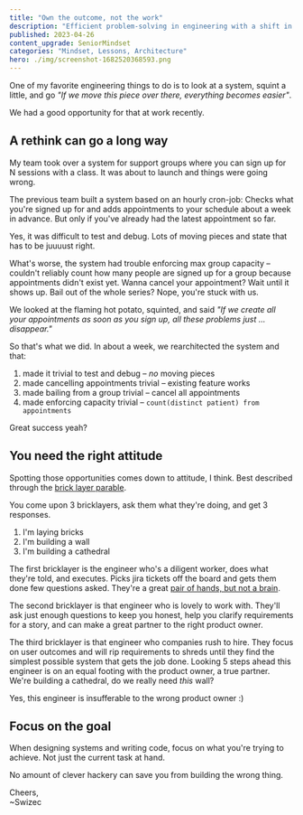 ```yaml
---
title: "Own the outcome, not the work"
description: "Efficient problem-solving in engineering with a shift in perspective – focusing on user outcomes can lead to innovative solutions and change your approach to system design.""
published: 2023-04-26
content_upgrade: SeniorMindset
categories: "Mindset, Lessons, Architecture"
hero: ./img/screenshot-1682520368593.png
---
```


One of my favorite engineering things to do is to look at a system, squint a little, and go _"If we move this piece over there, everything becomes easier"_.

We had a good opportunity for that at work recently.

## A rethink can go a long way

My team took over a system for support groups where you can sign up for N sessions with a class. It was about to launch and things were going wrong.

The previous team built a system based on an hourly cron-job: Checks what you're signed up for and adds appointments to your schedule about a week in advance. But only if you've already had the latest appointment so far.

Yes, it was difficult to test and debug. Lots of moving pieces and state that has to be juuuust right.

What's worse, the system had trouble enforcing max group capacity – couldn't reliably count how many people are signed up for a group because appointments didn't exist yet. Wanna cancel your appointment? Wait until it shows up. Bail out of the whole series? Nope, you're stuck with us.

We looked at the flaming hot potato, squinted, and said _"If we create all your appointments as soon as you sign up, all these problems just ... disappear."_

So that's what we did. In about a week, we rearchitected the system and that:

1. made it trivial to test and debug – _no_ moving pieces
2. made cancelling appointments trivial – existing feature works
3. made bailing from a group trivial – cancel all appointments
4. made enforcing capacity trivial – `count(distinct patient) from appointments`

Great success yeah?

## You need the right attitude

Spotting those opportunities comes down to attitude, I think. Best described through the [brick layer parable](https://djchuang.com/origin-story-parable-of-the-three-bricklayers/).

You come upon 3 bricklayers, ask them what they're doing, and get 3 responses.

1. I'm laying bricks
2. I'm building a wall
3. I'm building a cathedral

The first bricklayer is the engineer who's a diligent worker, does what they're told, and executes. Picks jira tickets off the board and gets them done few questions asked. They're a great [pair of hands, but not a brain](https://swizec.com/blog/theres-two-types-of-engineers/).

The second bricklayer is that engineer who is lovely to work with. They'll ask just enough questions to keep you honest, help you clarify requirements for a story, and can make a great partner to the right product owner.

The third bricklayer is that engineer who companies rush to hire. They focus on user outcomes and will rip requirements to shreds until they find the simplest possible system that gets the job done. Looking 5 steps ahead this engineer is on an equal footing with the product owner, a true partner. We're building a cathedral, do we really need _this_ wall?

Yes, this engineer is insufferable to the wrong product owner :)

## Focus on the goal

When designing systems and writing code, focus on what you're trying to achieve. Not just the current task at hand.

No amount of clever hackery can save you from building the wrong thing.

Cheers,<br/>
~Swizec
